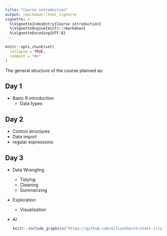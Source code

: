 ```yaml
---
title: "Course introduction"
output: rmarkdown::html_vignette
vignette: >
  %\VignetteIndexEntry{Course introduction}
  %\VignetteEngine{knitr::rmarkdown}
  %\VignetteEncoding{UTF-8}
---
```


```r
knitr::opts_chunk$set(
  collapse = TRUE,
  comment = "#>"
)
```



The general structure of the course planned as:


## Day 1 

* Basic R introduction
    + Data types


## Day 2

* Control structures
* Data import
* regular expressions

## Day 3 

* Data Wrangling 
    + Tidying 
    + Cleaning
    + Summarizing
* Exploration
    + Visualization
* AI 



    ```r
    knitr::include_graphics("https://github.com/allisonhorst/stats-illustrations/blob/master/rstats-artwork/r_first_then.png?raw=true", dpi = 100)
    ```



